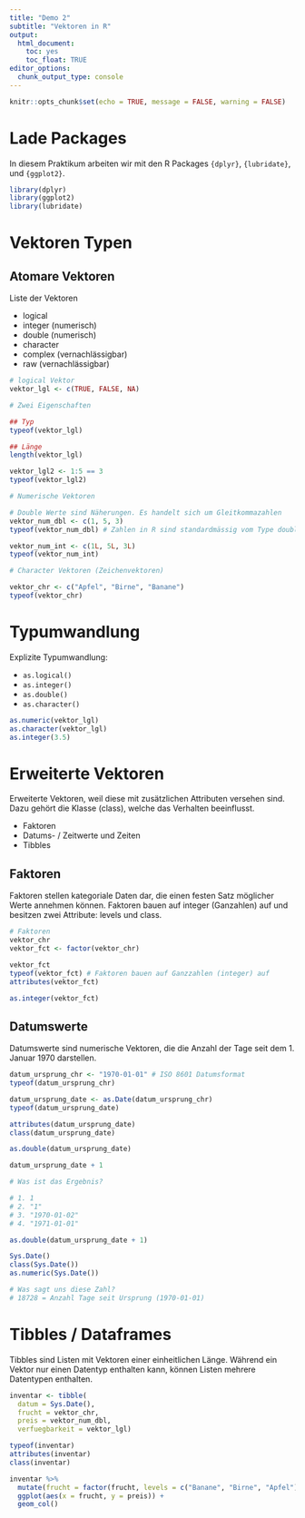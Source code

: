 ```yaml
---
title: "Demo 2"
subtitle: "Vektoren in R"
output: 
  html_document: 
    toc: yes
    toc_float: TRUE
editor_options: 
  chunk_output_type: console
---
```


```r
knitr::opts_chunk$set(echo = TRUE, message = FALSE, warning = FALSE)
```


# Lade Packages

In diesem Praktikum arbeiten wir mit den R Packages `{dplyr}`, `{lubridate}`, und `{ggplot2}`. 

```r

library(dplyr)
library(ggplot2)
library(lubridate)

```

# Vektoren Typen

## Atomare Vektoren  
Liste der Vektoren

- logical
- integer (numerisch)
- double (numerisch)
- character
- complex (vernachlässigbar)
- raw (vernachlässigbar)

```r

# logical Vektor
vektor_lgl <- c(TRUE, FALSE, NA)

# Zwei Eigenschaften

## Typ
typeof(vektor_lgl)

## Länge
length(vektor_lgl)

vektor_lgl2 <- 1:5 == 3
typeof(vektor_lgl2)

# Numerische Vektoren

# Double Werte sind Näherungen. Es handelt sich um Gleitkommazahlen
vektor_num_dbl <- c(1, 5, 3)
typeof(vektor_num_dbl) # Zahlen in R sind standardmässig vom Type double

vektor_num_int <- c(1L, 5L, 3L)
typeof(vektor_num_int)

# Character Vektoren (Zeichenvektoren)

vektor_chr <- c("Apfel", "Birne", "Banane")
typeof(vektor_chr)

```

# Typumwandlung

Explizite Typumwandlung:

- `as.logical()`
- `as.integer()`
- `as.double()`
- `as.character()`

```r

as.numeric(vektor_lgl)
as.character(vektor_lgl)
as.integer(3.5)

```

# Erweiterte Vektoren

Erweiterte Vektoren, weil diese mit zusätzlichen Attributen versehen sind. Dazu gehört die Klasse (class), welche das Verhalten beeinflusst. 

- Faktoren 
- Datums- / Zeitwerte und Zeiten
- Tibbles

## Faktoren

Faktoren stellen kategoriale Daten dar, die einen festen Satz möglicher Werte annehmen können. Faktoren bauen auf integer (Ganzahlen) auf und besitzen zwei Attribute: levels und class.

```r

# Faktoren
vektor_chr
vektor_fct <- factor(vektor_chr)

vektor_fct
typeof(vektor_fct) # Faktoren bauen auf Ganzzahlen (integer) auf
attributes(vektor_fct)

as.integer(vektor_fct)
```

## Datumswerte

Datumswerte sind numerische Vektoren, die die Anzahl der Tage seit dem 1. Januar 1970 darstellen.

```r

datum_ursprung_chr <- "1970-01-01" # ISO 8601 Datumsformat
typeof(datum_ursprung_chr)

datum_ursprung_date <- as.Date(datum_ursprung_chr)
typeof(datum_ursprung_date)

attributes(datum_ursprung_date)
class(datum_ursprung_date)

as.double(datum_ursprung_date)

datum_ursprung_date + 1 

# Was ist das Ergebnis?

# 1. 1
# 2. "1"
# 3. "1970-01-02"
# 4. "1971-01-01"

as.double(datum_ursprung_date + 1)

Sys.Date()
class(Sys.Date())
as.numeric(Sys.Date())

# Was sagt uns diese Zahl?
# 18728 = Anzahl Tage seit Ursprung (1970-01-01)

```

# Tibbles / Dataframes

Tibbles sind Listen mit Vektoren einer einheitlichen Länge. Während ein Vektor nur einen Datentyp enthalten kann, können Listen mehrere Datentypen enthalten.

```r

inventar <- tibble(
  datum = Sys.Date(),
  frucht = vektor_chr,
  preis = vektor_num_dbl,
  verfuegbarkeit = vektor_lgl)

typeof(inventar)
attributes(inventar)
class(inventar)

inventar %>% 
  mutate(frucht = factor(frucht, levels = c("Banane", "Birne", "Apfel"))) %>% 
  ggplot(aes(x = frucht, y = preis)) +
  geom_col()

```

